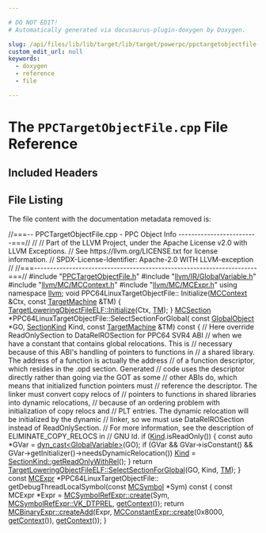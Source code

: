 ```yaml
---

# DO NOT EDIT!
# Automatically generated via docusaurus-plugin-doxygen by Doxygen.

slug: /api/files/lib/lib/target/lib/target/powerpc/ppctargetobjectfile-cpp
custom_edit_url: null
keywords:
  - doxygen
  - reference
  - file

---
```





# The `PPCTargetObjectFile.cpp` File Reference

<DoxygenPage pluginConfig={pluginConfig}>



## Included Headers

<IncludesList>
<IncludesListItem
  filePath="PPCTargetObjectFile.h"
  permalink="/docs/api/files/lib/lib/target/lib/target/powerpc/ppctargetobjectfile-h"
  isLocal="true" />
<IncludesListItem
  filePath="llvm/IR/GlobalVariable.h"
  permalink="/docs/api/files/include/include/llvm/include/llvm/ir/globalvariable-h"
  isLocal="true" />
<IncludesListItem
  filePath="llvm/MC/MCContext.h"
  permalink="/docs/api/files/include/include/llvm/include/llvm/mc/mccontext-h"
  isLocal="true" />
<IncludesListItem
  filePath="llvm/MC/MCExpr.h"
  permalink="/docs/api/files/include/include/llvm/include/llvm/mc/mcexpr-h"
  isLocal="true" />
</IncludesList>


## File Listing

The file content with the documentation metadata removed is:

<ProgramListing>

<Link id="l00001" /><CodeLine lineNumber="1"><Highlight kind="comment">//===-- PPCTargetObjectFile.cpp - PPC Object Info -------------------------===//</Highlight><Highlight kind="normal"></Highlight></CodeLine>
<Link id="l00002" /><CodeLine lineNumber="2"><Highlight kind="normal"></Highlight><Highlight kind="comment">//</Highlight><Highlight kind="normal"></Highlight></CodeLine>
<Link id="l00003" /><CodeLine lineNumber="3"><Highlight kind="normal"></Highlight><Highlight kind="comment">// Part of the LLVM Project, under the Apache License v2.0 with LLVM Exceptions.</Highlight><Highlight kind="normal"></Highlight></CodeLine>
<Link id="l00004" /><CodeLine lineNumber="4"><Highlight kind="normal"></Highlight><Highlight kind="comment">// See https://llvm.org/LICENSE.txt for license information.</Highlight><Highlight kind="normal"></Highlight></CodeLine>
<Link id="l00005" /><CodeLine lineNumber="5"><Highlight kind="normal"></Highlight><Highlight kind="comment">// SPDX-License-Identifier: Apache-2.0 WITH LLVM-exception</Highlight><Highlight kind="normal"></Highlight></CodeLine>
<Link id="l00006" /><CodeLine lineNumber="6"><Highlight kind="normal"></Highlight><Highlight kind="comment">//</Highlight><Highlight kind="normal"></Highlight></CodeLine>
<Link id="l00007" /><CodeLine lineNumber="7"><Highlight kind="normal"></Highlight><Highlight kind="comment">//===----------------------------------------------------------------------===//</Highlight><Highlight kind="normal"></Highlight></CodeLine>
<Link id="l00008" /><CodeLine lineNumber="8"><Highlight kind="normal"></Highlight></CodeLine>
<Link id="l00009" /><CodeLine lineNumber="9"><Highlight kind="normal"></Highlight><Highlight kind="preprocessor">#include &quot;<a href="/docs/api/files/lib/lib/target/lib/target/powerpc/ppctargetobjectfile-h">PPCTargetObjectFile.h</a>&quot;</Highlight><Highlight kind="normal"></Highlight></CodeLine>
<Link id="l00010" /><CodeLine lineNumber="10"><Highlight kind="normal"></Highlight><Highlight kind="preprocessor">#include &quot;<a href="/docs/api/files/include/include/llvm/include/llvm/ir/globalvariable-h">llvm/IR/GlobalVariable.h</a>&quot;</Highlight><Highlight kind="normal"></Highlight></CodeLine>
<Link id="l00011" /><CodeLine lineNumber="11"><Highlight kind="normal"></Highlight><Highlight kind="preprocessor">#include &quot;<a href="/docs/api/files/include/include/llvm/include/llvm/mc/mccontext-h">llvm/MC/MCContext.h</a>&quot;</Highlight><Highlight kind="normal"></Highlight></CodeLine>
<Link id="l00012" /><CodeLine lineNumber="12"><Highlight kind="normal"></Highlight><Highlight kind="preprocessor">#include &quot;<a href="/docs/api/files/include/include/llvm/include/llvm/mc/mcexpr-h">llvm/MC/MCExpr.h</a>&quot;</Highlight><Highlight kind="normal"></Highlight></CodeLine>
<Link id="l00013" /><CodeLine lineNumber="13"><Highlight kind="normal"></Highlight></CodeLine>
<Link id="l00014" /><CodeLine lineNumber="14"><Highlight kind="normal"></Highlight><Highlight kind="keyword">using namespace </Highlight><Highlight kind="normal"><a href="/docs/api/namespaces/llvm">llvm</a>;</Highlight></CodeLine>
<Link id="l00015" /><CodeLine lineNumber="15"><Highlight kind="normal"></Highlight></CodeLine>
<Link id="l00016" /><CodeLine lineNumber="16"><Highlight kind="normal"></Highlight><Highlight kind="keywordtype">void</Highlight><Highlight kind="normal"></Highlight></CodeLine>
<Link id="l00017" /><CodeLine lineNumber="17"><Highlight kind="normal">PPC64LinuxTargetObjectFile::</Highlight></CodeLine>
<Link id="l00018" /><CodeLine lineNumber="18"><Highlight kind="normal">Initialize(<a href="/docs/api/classes/llvm/mccontext">MCContext</a> &amp;Ctx, </Highlight><Highlight kind="keyword">const</Highlight><Highlight kind="normal"> <a href="/docs/api/classes/llvm/targetmachine">TargetMachine</a> &amp;TM) &#123;</Highlight></CodeLine>
<Link id="l00019" /><CodeLine lineNumber="19"><Highlight kind="normal">  <a href="/docs/api/classes/llvm/targetloweringobjectfileelf/#a2793bce814c8f8c6fc2f41d4156a4ebb">TargetLoweringObjectFileELF::Initialize</a>(Ctx, <a href="/docs/api/classes/llvm/targetloweringobjectfile/#a4ef15b6d500629e31fb3787b7a0d7bb0">TM</a>);</Highlight></CodeLine>
<Link id="l00020" /><CodeLine lineNumber="20"><Highlight kind="normal">&#125;</Highlight></CodeLine>
<Link id="l00021" /><CodeLine lineNumber="21"><Highlight kind="normal"></Highlight></CodeLine>
<Link id="l00022" /><CodeLine lineNumber="22"><Highlight kind="normal"><a href="/docs/api/classes/llvm/mcsection">MCSection</a> &#42;PPC64LinuxTargetObjectFile::SelectSectionForGlobal(</Highlight></CodeLine>
<Link id="l00023" /><CodeLine lineNumber="23"><Highlight kind="normal">    </Highlight><Highlight kind="keyword">const</Highlight><Highlight kind="normal"> <a href="/docs/api/classes/llvm/globalobject">GlobalObject</a> &#42;GO, <a href="/docs/api/classes/llvm/sectionkind">SectionKind</a> Kind, </Highlight><Highlight kind="keyword">const</Highlight><Highlight kind="normal"> <a href="/docs/api/classes/llvm/targetmachine">TargetMachine</a> &amp;TM)</Highlight><Highlight kind="keyword"> const </Highlight><Highlight kind="normal">&#123;</Highlight></CodeLine>
<Link id="l00024" /><CodeLine lineNumber="24"><Highlight kind="normal">  </Highlight><Highlight kind="comment">// Here override ReadOnlySection to DataRelROSection for PPC64 SVR4 ABI</Highlight><Highlight kind="normal"></Highlight></CodeLine>
<Link id="l00025" /><CodeLine lineNumber="25"><Highlight kind="normal">  </Highlight><Highlight kind="comment">// when we have a constant that contains global relocations.  This is</Highlight><Highlight kind="normal"></Highlight></CodeLine>
<Link id="l00026" /><CodeLine lineNumber="26"><Highlight kind="normal">  </Highlight><Highlight kind="comment">// necessary because of this ABI&#39;s handling of pointers to functions in</Highlight><Highlight kind="normal"></Highlight></CodeLine>
<Link id="l00027" /><CodeLine lineNumber="27"><Highlight kind="normal">  </Highlight><Highlight kind="comment">// a shared library.  The address of a function is actually the address</Highlight><Highlight kind="normal"></Highlight></CodeLine>
<Link id="l00028" /><CodeLine lineNumber="28"><Highlight kind="normal">  </Highlight><Highlight kind="comment">// of a function descriptor, which resides in the .opd section.  Generated</Highlight><Highlight kind="normal"></Highlight></CodeLine>
<Link id="l00029" /><CodeLine lineNumber="29"><Highlight kind="normal">  </Highlight><Highlight kind="comment">// code uses the descriptor directly rather than going via the GOT as some</Highlight><Highlight kind="normal"></Highlight></CodeLine>
<Link id="l00030" /><CodeLine lineNumber="30"><Highlight kind="normal">  </Highlight><Highlight kind="comment">// other ABIs do, which means that initialized function pointers must</Highlight><Highlight kind="normal"></Highlight></CodeLine>
<Link id="l00031" /><CodeLine lineNumber="31"><Highlight kind="normal">  </Highlight><Highlight kind="comment">// reference the descriptor.  The linker must convert copy relocs of</Highlight><Highlight kind="normal"></Highlight></CodeLine>
<Link id="l00032" /><CodeLine lineNumber="32"><Highlight kind="normal">  </Highlight><Highlight kind="comment">// pointers to functions in shared libraries into dynamic relocations,</Highlight><Highlight kind="normal"></Highlight></CodeLine>
<Link id="l00033" /><CodeLine lineNumber="33"><Highlight kind="normal">  </Highlight><Highlight kind="comment">// because of an ordering problem with initialization of copy relocs and</Highlight><Highlight kind="normal"></Highlight></CodeLine>
<Link id="l00034" /><CodeLine lineNumber="34"><Highlight kind="normal">  </Highlight><Highlight kind="comment">// PLT entries.  The dynamic relocation will be initialized by the dynamic</Highlight><Highlight kind="normal"></Highlight></CodeLine>
<Link id="l00035" /><CodeLine lineNumber="35"><Highlight kind="normal">  </Highlight><Highlight kind="comment">// linker, so we must use DataRelROSection instead of ReadOnlySection.</Highlight><Highlight kind="normal"></Highlight></CodeLine>
<Link id="l00036" /><CodeLine lineNumber="36"><Highlight kind="normal">  </Highlight><Highlight kind="comment">// For more information, see the description of ELIMINATE&#95;COPY&#95;RELOCS in</Highlight><Highlight kind="normal"></Highlight></CodeLine>
<Link id="l00037" /><CodeLine lineNumber="37"><Highlight kind="normal">  </Highlight><Highlight kind="comment">// GNU ld.</Highlight><Highlight kind="normal"></Highlight></CodeLine>
<Link id="l00038" /><CodeLine lineNumber="38"><Highlight kind="normal">  </Highlight><Highlight kind="keywordflow">if</Highlight><Highlight kind="normal"> (<a href="/docs/api/namespaces/llvm/lltok/#af353621f14cb4b4b3af5ffaff84076b1">Kind</a>.isReadOnly()) &#123;</Highlight></CodeLine>
<Link id="l00039" /><CodeLine lineNumber="39"><Highlight kind="normal">    </Highlight><Highlight kind="keyword">const</Highlight><Highlight kind="normal"> </Highlight><Highlight kind="keyword">auto</Highlight><Highlight kind="normal"> &#42;GVar = <a href="/docs/api/namespaces/llvm/#a22eeee01734061ac1b31ccd994c49eef">dyn&#95;cast&lt;GlobalVariable&gt;</a>(GO);</Highlight></CodeLine>
<Link id="l00040" /><CodeLine lineNumber="40"><Highlight kind="normal"></Highlight></CodeLine>
<Link id="l00041" /><CodeLine lineNumber="41"><Highlight kind="normal">    </Highlight><Highlight kind="keywordflow">if</Highlight><Highlight kind="normal"> (GVar &amp;&amp; GVar-&gt;isConstant() &amp;&amp;</Highlight></CodeLine>
<Link id="l00042" /><CodeLine lineNumber="42"><Highlight kind="normal">        GVar-&gt;getInitializer()-&gt;needsDynamicRelocation())</Highlight></CodeLine>
<Link id="l00043" /><CodeLine lineNumber="43"><Highlight kind="normal">      <a href="/docs/api/namespaces/llvm/lltok/#af353621f14cb4b4b3af5ffaff84076b1">Kind</a> = <a href="/docs/api/classes/llvm/sectionkind/#a3d239dea51a80324a3ce44985ed41dd4">SectionKind::getReadOnlyWithRel</a>();</Highlight></CodeLine>
<Link id="l00044" /><CodeLine lineNumber="44"><Highlight kind="normal">  &#125;</Highlight></CodeLine>
<Link id="l00045" /><CodeLine lineNumber="45"><Highlight kind="normal"></Highlight></CodeLine>
<Link id="l00046" /><CodeLine lineNumber="46"><Highlight kind="normal">  </Highlight><Highlight kind="keywordflow">return</Highlight><Highlight kind="normal"> <a href="/docs/api/classes/llvm/targetloweringobjectfileelf/#a7c532f94d6bb9c4aba4190b81a7f8dbf">TargetLoweringObjectFileELF::SelectSectionForGlobal</a>(GO, Kind, <a href="/docs/api/classes/llvm/targetloweringobjectfile/#a4ef15b6d500629e31fb3787b7a0d7bb0">TM</a>);</Highlight></CodeLine>
<Link id="l00047" /><CodeLine lineNumber="47"><Highlight kind="normal">&#125;</Highlight></CodeLine>
<Link id="l00048" /><CodeLine lineNumber="48"><Highlight kind="normal"></Highlight></CodeLine>
<Link id="l00049" /><CodeLine lineNumber="49"><Highlight kind="normal"></Highlight><Highlight kind="keyword">const</Highlight><Highlight kind="normal"> <a href="/docs/api/classes/llvm/mcexpr">MCExpr</a> &#42;PPC64LinuxTargetObjectFile::</Highlight></CodeLine>
<Link id="l00050" /><CodeLine lineNumber="50"><Highlight kind="normal">getDebugThreadLocalSymbol(</Highlight><Highlight kind="keyword">const</Highlight><Highlight kind="normal"> <a href="/docs/api/classes/llvm/mcsymbol">MCSymbol</a> &#42;Sym)</Highlight><Highlight kind="keyword"> const </Highlight><Highlight kind="normal">&#123;</Highlight></CodeLine>
<Link id="l00051" /><CodeLine lineNumber="51"><Highlight kind="normal">  </Highlight><Highlight kind="keyword">const</Highlight><Highlight kind="normal"> MCExpr &#42;Expr =</Highlight></CodeLine>
<Link id="l00052" /><CodeLine lineNumber="52"><Highlight kind="normal">    <a href="/docs/api/classes/llvm/mcsymbolrefexpr/#a9914b597552aa4b4bcbb8acaa04d632a">MCSymbolRefExpr::create</a>(Sym, <a href="/docs/api/classes/llvm/mcsymbolrefexpr/#a5c463f6352570ee778c35c40949c4985a29f2a3fe672b7936fde6f04eb0284c74">MCSymbolRefExpr::VK&#95;DTPREL</a>, <a href="/docs/api/classes/llvm/mcobjectfileinfo/#afcda39b4059eca86c10397b7a938a729">getContext</a>());</Highlight></CodeLine>
<Link id="l00053" /><CodeLine lineNumber="53"><Highlight kind="normal">  </Highlight><Highlight kind="keywordflow">return</Highlight><Highlight kind="normal"> <a href="/docs/api/classes/llvm/mcbinaryexpr/#a3cbe1086ebf00680e8dc374e07305cfb">MCBinaryExpr::createAdd</a>(Expr,</Highlight></CodeLine>
<Link id="l00054" /><CodeLine lineNumber="54"><Highlight kind="normal">                                 <a href="/docs/api/classes/llvm/mcconstantexpr/#af9bdc4c9c65ea1ff077fbbb6407d7b2a">MCConstantExpr::create</a>(0x8000, <a href="/docs/api/classes/llvm/mcobjectfileinfo/#afcda39b4059eca86c10397b7a938a729">getContext</a>()),</Highlight></CodeLine>
<Link id="l00055" /><CodeLine lineNumber="55"><Highlight kind="normal">                                 <a href="/docs/api/classes/llvm/mcobjectfileinfo/#afcda39b4059eca86c10397b7a938a729">getContext</a>());</Highlight></CodeLine>
<Link id="l00056" /><CodeLine lineNumber="56"><Highlight kind="normal">&#125;</Highlight></CodeLine>
<Link id="l00057" /><CodeLine lineNumber="57"><Highlight kind="normal"></Highlight></CodeLine>

</ProgramListing>

</DoxygenPage>
